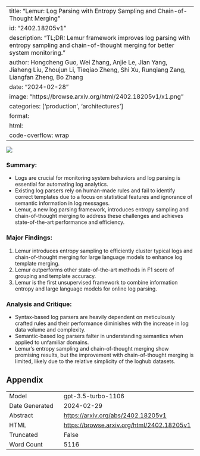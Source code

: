 
---
title: "Lemur: Log Parsing with Entropy Sampling and Chain-of-Thought Merging"
id: "2402.18205v1"
description: "TL;DR: Lemur framework improves log parsing with entropy sampling and chain-of-thought merging for better system monitoring."
author: Hongcheng Guo, Wei Zhang, Anjie Le, Jian Yang, Jiaheng Liu, Zhoujun Li, Tieqiao Zheng, Shi Xu, Runqiang Zang, Liangfan Zheng, Bo Zhang
date: "2024-02-28"
image: "https://browse.arxiv.org/html/2402.18205v1/x1.png"
categories: ['production', 'architectures']
format:
  html:
    code-overflow: wrap
---

![](https://browse.arxiv.org/html/2402.18205v1/x1.png)

### **Summary:**
- Logs are crucial for monitoring system behaviors and log parsing is essential for automating log analytics.
- Existing log parsers rely on human-made rules and fail to identify correct templates due to a focus on statistical features and ignorance of semantic information in log messages.
- Lemur, a new log parsing framework, introduces entropy sampling and chain-of-thought merging to address these challenges and achieves state-of-the-art performance and efficiency.

### **Major Findings:**
1. Lemur introduces entropy sampling to efficiently cluster typical logs and chain-of-thought merging for large language models to enhance log template merging.
2. Lemur outperforms other state-of-the-art methods in F1 score of grouping and template accuracy.
3. Lemur is the first unsupervised framework to combine information entropy and large language models for online log parsing.

### **Analysis and Critique:**
- Syntax-based log parsers are heavily dependent on meticulously crafted rules and their performance diminishes with the increase in log data volume and complexity.
- Semantic-based log parsers falter in understanding semantics when applied to unfamiliar domains.
- Lemur's entropy sampling and chain-of-thought merging show promising results, but the improvement with chain-of-thought merging is limited, likely due to the relative simplicity of the loghub datasets.

## Appendix

|          |          |
|----------|----------|
| Model     | gpt-3.5-turbo-1106       |
| Date Generated     | 2024-02-29       |
| Abstract | [https://arxiv.org/abs/2402.18205v1](https://arxiv.org/abs/2402.18205v1)        |
| HTML     | [https://browse.arxiv.org/html/2402.18205v1](https://browse.arxiv.org/html/2402.18205v1)       |
| Truncated       | False       |
| Word Count       | 5116       |